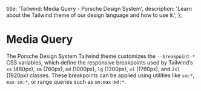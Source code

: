 
  title: 'Tailwind: Media Query - Porsche Design System',
  description: 'Learn about the Tailwind theme of our design language and how to use it.',
};

# Media Query

The Porsche Design System Tailwind theme customizes the `--breakpoint-*` CSS variables, which define the responsive
breakpoints used by Tailwind’s `xs` (480px), `sm` (760px), `md` (1000px), `lg` (1300px), `xl` (1760px), and `2xl`
(1920px) classes. These breakpoints can be applied using utilities like `sm:*`, `max-sm:*`, or range queries such as
`sm:max-md:*`.

<ComponentStory story={mediaQueryStory} />
